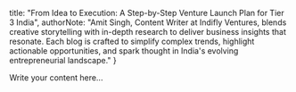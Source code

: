   title: "From Idea to Execution: A Step-by-Step Venture Launch Plan for Tier 3 India",
  authorNote: "Amit Singh, Content Writer at Indifly Ventures, blends creative storytelling with in-depth research to deliver business insights that resonate. Each blog is crafted to simplify complex trends, highlight actionable opportunities, and spark thought in India's evolving entrepreneurial landscape."
}

Write your content here...